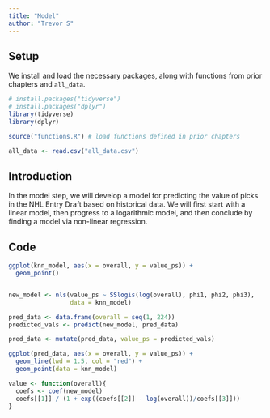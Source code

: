 ```yaml
---
title: "Model"
author: "Trevor S"
---
```


## Setup

We install and load the necessary packages, along with functions from prior chapters and `all_data`.

```r
# install.packages("tidyverse")
# install.packages("dplyr")
library(tidyverse)
library(dplyr)

source("functions.R") # load functions defined in prior chapters

all_data <- read.csv("all_data.csv")
```

## Introduction

In the model step, we will develop a model for predicting the value of picks in the NHL Entry Draft based on historical data. We will first start with a linear model, then progress to a logarithmic model, and then conclude by finding a model via non-linear regression.

## Code

```r


ggplot(knn_model, aes(x = overall, y = value_ps)) +
  geom_point()


new_model <- nls(value_ps ~ SSlogis(log(overall), phi1, phi2, phi3), 
                 data = knn_model)

pred_data <- data.frame(overall = seq(1, 224))
predicted_vals <- predict(new_model, pred_data)

pred_data <- mutate(pred_data, value_ps = predicted_vals)

ggplot(pred_data, aes(x = overall, y = value_ps)) + 
  geom_line(lwd = 1.5, col = "red") + 
  geom_point(data = knn_model)

value <- function(overall){
  coefs <- coef(new_model)
  coefs[[1]] / (1 + exp((coefs[[2]] - log(overall))/coefs[[3]]))
}
```
